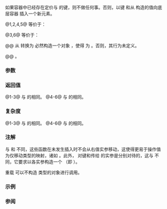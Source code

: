 {{cpp/container/flat_map/title|try_emplace}}
{{cpp/container/flat_map/navbar}}
{{dcl begin}}
{{dcl|num=1|since=c++23|
template&lt; class... Args &gt;
std::pair&lt;iterator, bool&gt; try_emplace( const key_type&amp; k, Args&amp;&amp;... args );
}}
{{dcl|num=2|since=c++23|
template&lt; class... Args &gt;
std::pair&lt;iterator, bool&gt; try_emplace( key_type&amp;&amp; k, Args&amp;&amp;... args );
}}
{{dcla|num=3|since=c++23|
template&lt; class K, class... Args &gt;
std::pair&lt;iterator, bool&gt; try_emplace( K&amp;&amp; k, Args&amp;&amp;... args );
}}
{{dcl|num=4|since=c++23|
template&lt; class... Args &gt;
iterator try_emplace( const_iterator hint, const key_type&amp; k, Args&amp;&amp;... args );
}}
{{dcla|num=5|since=c++23|
template&lt; class... Args &gt;
iterator try_emplace( const_iterator hint, key_type&amp;&amp; k, Args&amp;&amp;... args );
}}
{{dcl|num=6|since=c++23|
template&lt; class K, class... Args &gt;
iterator try_emplace( const_iterator hint, K&amp;&amp; k, Args&amp;&amp;... args );
}}
{{dcl end}}

如果容器中已经存在定价与 {{c|k}} 的键，则不做任何事。否则，以键 {{c|k}} 和从 {{c|args}} 构造的值向底层容器 {{rlpi|/#成员对象|c}} 插入一个新元素。

@1,2,4,5@ 等价于：{{source|1=
auto key_it = ranges::upper_bound(c.keys, k, compare);
auto value_it = c.values.begin() + std::distance(c.keys.begin(), key_it);
c.keys.insert(key_it, std::forward&lt;decltype(k)&gt;(k));
c.values.emplace(value_it, std::forward&lt;Args&gt;(args)...);
}}

@3,6@ 等价于：{{source|1=
auto key_it = ranges::upper_bound(c.keys, k, compare);
auto value_it = c.values.begin() + std::distance(c.keys.begin(), key_it);
c.keys.emplace(key_it, std::forward&lt;K&gt;(k));
c.values.emplace(value_it, std::forward&lt;Args&gt;(args)...);
}}

@@ 从 {{c|k}} 转换为 {{tt|key_type}} 必然构造一个对象 {{c|u}}，使得 {{c|1=find(k) == find(u)}} 为 {{c|true}}。否则，其行为未定义。

@@ {{cpp/enable if|：
* 限定标识 {{tt|Compare::is_transparent}} 有效且代表一个类型。
* {{c|std::is_constructible_v&lt;key_type, K&gt;}} 为 {{c|true}}。
* {{c|std::is_assignable_v&lt;mapped_type&amp;, Args...&gt;}} 为 {{c|true}}。
* 仅对于 {{v|3}}，{{c|std::is_convertible_v&lt;K&amp;&amp;, const_iterator&gt;}} 和 {{c|std::is_convertible_v&lt;K&amp;&amp;, iterator&gt;}} 均为 {{c|false}}。
|plural=yes}}。
{{cpp/container/note iterator invalidation|flat_map|try_emplace}}

===参数===
{{par begin}}
{{par|k|用于查找且用于当未找到时进行插入的键}}
{{par|hint|指向在其之前插入新元素的位置的迭代器}}
{{par|args|要转发给元素构造函数的实参}}
{{par end}}

===返回值===
@1-3@ 与 {{rlpt|emplace}} 的相同。
@4-6@ 与 {{rlpt|emplace_hint}} 的相同。

===复杂度===
@1-3@ 与 {{rlpt|emplace}} 的相同。
@4-6@ 与 {{rlpt|emplace_hint}} 的相同。

===注解===
与 {{rlpt|insert}} 和 {{rlpt|emplace}} 不同，这些函数在未发生插入时不会从右值实参移动，这使得更易于操作值为仅移动类型的映射，诸如 {{c/core|std::flat_map&lt;std::string, std::unique_ptr&lt;foo&gt;&gt;}}。此外，{{tt|try_emplace}} 对键和传给 {{tt|mapped_type}} 的实参是分别对待的，这与 {{rlpt|emplace}} 不同，它要求以各实参构造一个 {{tt|value_type}}（即 {{lc|std::pair}}）。

重载 {{vl|3,6}} 可以不构造 {{tt|key_type}} 类型的对象进行调用。

===示例===
{{example
|code=
#include &lt;flat_map&gt;
#include &lt;iostream&gt;
#include &lt;string&gt;
#include &lt;utility&gt;

void print_node(const auto&amp; node)
{
    std::cout &lt;&lt; '[' &lt;&lt; node.first &lt;&lt; "] = " &lt;&lt; node.second &lt;&lt; '\n';
}

void print_result(auto const&amp; pair)
{
    std::cout &lt;&lt; (pair.second ? "插入: " : "忽略: ");
    print_node(*pair.first);
}

int main()
{
    using namespace std::literals;
    std::{{{1|map}}}&lt;std::string, std::string&gt; m;

    print_result(m.try_emplace( "a", "a"s));
    print_result(m.try_emplace( "b", "abcd"));
    print_result(m.try_emplace( "c", 10, 'c'));
    print_result(m.try_emplace( "c", "Won't be inserted"));

    for (const auto&amp; p : m)
        print_node(p);
}
|output =
插入: [a] = a
插入: [b] = abcd
插入: [c] = cccccccccc
忽略: [c] = cccccccccc
[a] = a
[b] = abcd
[c] = cccccccccc
}}

===参阅===
{{dsc begin}}
{{dsc inc|cpp/container/dsc emplace|flat_map}}
{{dsc inc|cpp/container/dsc emplace_hint|flat_map}}
{{dsc inc|cpp/container/dsc insert|flat_map}}
{{dsc inc|cpp/container/dsc insert_or_assign|flat_map}}
{{dsc end}}

{{langlinks|de|en|es|fr|it|ja|pt|ru}}